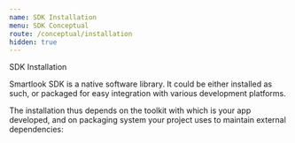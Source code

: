 ```yaml
---
name: SDK Installation
menu: SDK Conceptual
route: /conceptual/installation
hidden: true
---
```



<TextBlock kind='title'>SDK Installation</TextBlock>

Smartlook SDK is a native software library. It could be either installed as such, or packaged for easy integration with various development platforms.

The installation thus depends on the toolkit with which is your app developed, and on packaging system your project uses to maintain external dependencies:

<PlatformsGrid />
